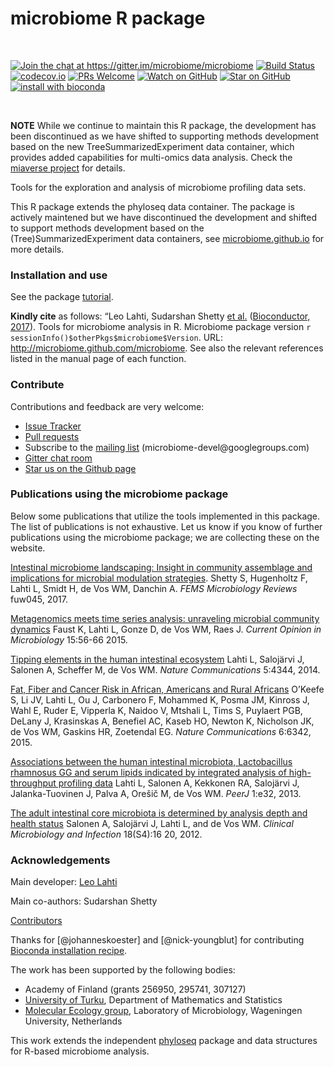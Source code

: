 <!--![Banner](https://github.com/microbiome/microbiome/blob/master/vignettes/figure/composition-example4-1.png)-->
<!--[![Follow](https://img.shields.io/twitter/follow/ropengov.svg?style=social)](https://twitter.com/intent/follow?screen_name=ropengov)-->

microbiome R package
==========

<br>

[![Join the chat at https://gitter.im/microbiome/microbiome](https://badges.gitter.im/microbiome/microbiome.svg)](https://gitter.im/microbiome/microbiome?utm_source=badge&utm_medium=badge&utm_campaign=pr-badge&utm_content=badge)
[![Build Status](https://github.com/microbiome/microbiome/actions/workflows/check-bioc-devel.yml/badge.svg)](https://github.com/microbiome/microbiome/actions/workflows/check-bioc-devel.yml)
[![codecov.io](https://codecov.io/github/microbiome/microbiome/coverage.svg?branch=master)](https://codecov.io/github/microbiome/microbiome?branch=master)
[![PRs Welcome][prs-badge]][prs]
[![Watch on GitHub][github-watch-badge]][github-watch]
[![Star on GitHub][github-star-badge]][github-star]
[![install with bioconda](https://img.shields.io/badge/install%20with-bioconda-brightgreen.svg?style=flat-square)](http://bioconda.github.io/recipes/bioconductor-microbiome/README.html)
<!--[![Follow](https://img.shields.io/twitter/follow/antagomir.svg?style=social)](https://twitter.com/intent/follow?screen_name=antagomir)-->
<!--[![Bioconductor](http://bioconductor.org/shields/build/release/bioc/BiocGenerics.svg)](https://bioconductor.org/packages/devel/bioc/html/microbiome.html)-->


<br>


[prs]: http://makeapullrequest.com
[prs-badge]: https://img.shields.io/badge/PRs-welcome-brightgreen.svg?style=flat-square

[github-watch-badge]: https://img.shields.io/github/watchers/microbiome/microbiome.svg?style=social
[github-watch]: https://github.com/microbiome/microbiome/watchers

[github-star-badge]: https://img.shields.io/github/stars/microbiome/microbiome.svg?style=social
[github-star]: https://github.com/microbiome/microbiome/stargazers
[license-badge]: https://img.shields.io/npm/l/microbiome.svg?style=flat-square
[license]: https://github.com/microbiome/microbiome/blob/master/LICENSE
[microbiome]: https://github.com/microbiome/microbiome



**NOTE** While we continue to maintain this R package, the development
has been discontinued as we have shifted to supporting methods
development based on the new TreeSummarizedExperiment data container,
which provides added capabilities for multi-omics data analysis. Check
the [miaverse project](https://microbiome.github.io/) for details.


Tools for the exploration and analysis of microbiome profiling data
sets.

This R package extends the phyloseq data container. The package is actively maintened but we have discontinued the development and shifted to support methods development based on the (Tree)SummarizedExperiment data containers, see [microbiome.github.io](https://microbiome.github.io/) for more details.

### Installation and use

See the package [tutorial](http://microbiome.github.io/tutorials/).

**Kindly cite** as follows: "Leo Lahti, Sudarshan Shetty [et al.](https://github.com/microbiome/microbiome/graphs/contributors) ([Bioconductor, 2017](https://bioconductor.org/packages/devel/bioc/html/microbiome.html)). Tools for microbiome analysis in R. Microbiome package version `r sessionInfo()$otherPkgs$microbiome$Version`. URL: [http://microbiome.github.com/microbiome](http://microbiome.github.com/microbiome). See also the relevant references listed in the manual page of each function. 

### Contribute

Contributions and feedback are very welcome:

  * [Issue Tracker](https://github.com/microbiome/microbiome/issues) 
  * [Pull requests](https://github.com/microbiome/microbiome/)
  * Subscribe to the [mailing list](https://groups.google.com/forum/#!forum/microbiome-devel) (microbiome-devel@googlegroups.com)
  * [Gitter chat room](https://gitter.im/microbiome)
  * [Star us on the Github page](https://github.com/microbiome/microbiome)


### Publications using the microbiome package

Below some publications that utilize the tools implemented in this package. The list of publications is not exhaustive. Let us know if you know of further publications using the microbiome package; we are collecting these on the website.

[Intestinal microbiome landscaping: Insight in community assemblage and implications for microbial modulation strategies](https://academic.oup.com/femsre/article/doi/10.1093/femsre/fuw045/2979411/Intestinal-microbiome-landscaping-insight-in#58802539). Shetty S, Hugenholtz F, Lahti L, Smidt H, de Vos WM, Danchin A. _FEMS Microbiology Reviews_ fuw045, 2017.

[Metagenomics meets time series analysis: unraveling microbial community dynamics](http://dx.doi.org/10.1016/j.mib.2015.04.004) Faust K, Lahti L, Gonze D, de Vos WM, Raes J. _Current Opinion in Microbiology_ 15:56-66 2015.

[Tipping elements in the human intestinal ecosystem](http://www.nature.com/ncomms/2014/140708/ncomms5344/full/ncomms5344.html) Lahti L, Salojärvi J, Salonen A, Scheffer M, de Vos WM. _Nature Communications_ 5:4344, 2014. 

[Fat, Fiber and Cancer Risk in African, Americans and Rural Africans](http://www.nature.com/ncomms/2015/150428/ncomms7342/full/ncomms7342.html)  O’Keefe S, Li JV, Lahti L, Ou J, Carbonero F, Mohammed K, Posma JM, Kinross J, Wahl E, Ruder E, Vipperla K, Naidoo V, Mtshali L, Tims S, Puylaert PGB, DeLany J, Krasinskas A, Benefiel AC, Kaseb HO, Newton K, Nicholson JK, de Vos WM, Gaskins HR, Zoetendal EG. _Nature Communications_ 6:6342, 2015.

[Associations between the human intestinal microbiota, Lactobacillus rhamnosus GG and serum lipids indicated by integrated analysis of high-throughput profiling data](http://dx.doi.org/10.7717/peerj.32) Lahti L, Salonen A, Kekkonen RA, Salojärvi J, Jalanka-Tuovinen J, Palva A, Orešič M, de Vos WM. _PeerJ_ 1:e32, 2013.

[The adult intestinal core microbiota is determined by analysis depth and health status](http://onlinelibrary.wiley.com/doi/10.1111/j.1469-0691.2012.03855.x/abstract) Salonen A, Salojärvi J, Lahti L, and de Vos WM. _Clinical Microbiology and Infection_ 18(S4):16 20, 2012. 


### Acknowledgements

Main developer: [Leo Lahti](https://github.com/antagomir/)

Main co-authors: Sudarshan Shetty

[Contributors](https://github.com/microbiome/microbiome/graphs/contributors)

Thanks for [@johanneskoester] and [@nick-youngblut] for contributing [Bioconda installation recipe](https://bioconda.github.io/recipes/bioconductor-microbiome/README.html).

The work has been supported by the following bodies:

  * Academy of Finland (grants 256950, 295741, 307127)
  * [University of Turku](http://www.utu.fi/en/Pages/home.aspx), Department of Mathematics and Statistics
  * [Molecular Ecology group](http://www.mib.wur.nl/UK/), Laboratory of Microbiology, Wageningen University, Netherlands

This work extends the independent [phyloseq](https://github.com/joey711/phyloseq) package and data structures for R-based microbiome analysis. 




